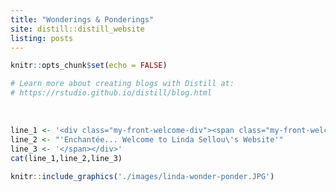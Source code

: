 ```yaml
---
title: "Wonderings & Ponderings"
site: distill::distill_website
listing: posts
---
```


```r
knitr::opts_chunk$set(echo = FALSE)

# Learn more about creating blogs with Distill at:
# https://rstudio.github.io/distill/blog.html
```

<br>
<style>
.my-front-welcome-div{
box-sizing: border-box;
width:100%;
height:75px;
line-height:75px;
background:#F8F0DF;
text-align:center;
margin-top:-20px;
}

.my-front-welcome-span{
padding-left:30px;
font-size:22px;
font-weight:normal;
}

</style>


```r
line_1 <- '<div class="my-front-welcome-div"><span class="my-front-welcome-span">'
line_2 <- "'Enchantée... Welcome to Linda Sellou\'s Website'"
line_3 <- '</span></div>'
cat(line_1,line_2,line_3)
```



```r
knitr::include_graphics('./images/linda-wonder-ponder.JPG')
```

